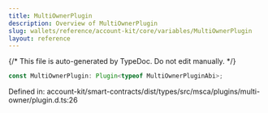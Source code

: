 ```yaml
---
title: MultiOwnerPlugin
description: Overview of MultiOwnerPlugin
slug: wallets/reference/account-kit/core/variables/MultiOwnerPlugin
layout: reference
---
```


{/* This file is auto-generated by TypeDoc. Do not edit manually. */}

```ts
const MultiOwnerPlugin: Plugin<typeof MultiOwnerPluginAbi>;
```

Defined in: account-kit/smart-contracts/dist/types/src/msca/plugins/multi-owner/plugin.d.ts:26
